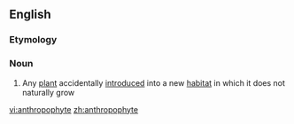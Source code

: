 ==English==

===Etymology===
{{confix|anthropo|phyte|t1=human|t2=plant|lang=en}}

===Noun===
{{en-noun}}

# Any [[plant]] accidentally [[introduced]] into a new [[habitat]] in which it does not naturally grow

[[vi:anthropophyte]]
[[zh:anthropophyte]]